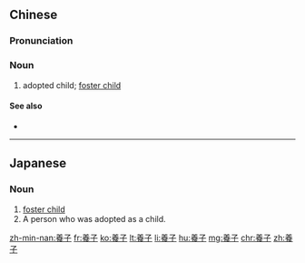 {{also|养子}}
==Chinese==
{{zh-forms|s=养子}}

===Pronunciation===
{{zh-pron
|m=yǎngzǐ
|c=joeng5 zi2
|h=pfs=yông-chṳ́
|mn=iáng-chú/ióng-chú
|cat=n
}}

===Noun===
{{zh-noun}}

# adopted child; [[foster child]]

====See also====
* {{zh-l|被收養人}}

----

==Japanese==
{{ja-kanjitab|よう|し|yomi=o}}

===Noun===
{{ja-noun|ようし}}

# [[foster child]]
# A person who was adopted as a child.

[[zh-min-nan:養子]]
[[fr:養子]]
[[ko:養子]]
[[lt:養子]]
[[li:養子]]
[[hu:養子]]
[[mg:養子]]
[[chr:養子]]
[[zh:養子]]